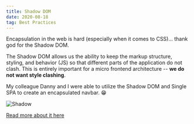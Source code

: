 ```yaml
---
title: Shadow DOM
date: 2020-08-18
tag: Best Practices
---
```


Encapsulation in the web is hard (especially when it comes to CSS)... thank god
for the Shadow DOM.

The Shadow DOM allows us the ability to keep the markup structure, styling, and
behavior (JS) so that different parts of the application do not clash. This is
entirely important for a micro frontend architecture -- **we do not want style
clashing**.

My colleague Danny and I were able to utilize the Shadow DOM and Single SPA to
create an encapsulated navbar. 😁

![Shadow](https://media.prod.mdn.mozit.cloud/attachments/2018/01/29/15788/9d23f749f26b93a00f5c2aa72f00e720/shadow-dom.png)

[ Read more about it here ](https://developer.mozilla.org/en-US/docs/Web/Web_Components/Using_shadow_DOM)
